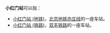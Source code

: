 '''小红门站'''可以指：
*[[小红门站_(地铁)|小红门站 (地铁)]]，[[北京地铁|北京地铁]][[亦庄线|亦庄线]]的一座车站。
*[[小红门站_(铁路)|小红门站 (铁路)]]，[[双丰铁路|双丰铁路]]的一座车站。
{{disambig|cat=四字車站名消歧义}}